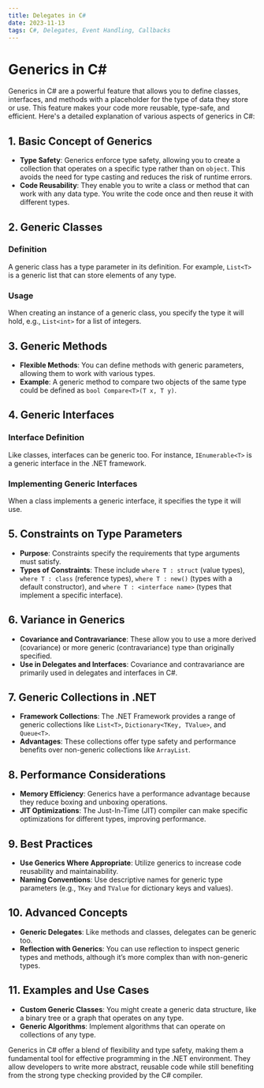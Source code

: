 ```yaml
---
title: Delegates in C#
date: 2023-11-13
tags: C#, Delegates, Event Handling, Callbacks
---
```


# Generics in C#

Generics in C# are a powerful feature that allows you to define classes, interfaces, and methods with a placeholder for the type of data they store or use. This feature makes your code more reusable, type-safe, and efficient. Here's a detailed explanation of various aspects of generics in C#:

## 1. Basic Concept of Generics

- **Type Safety**: Generics enforce type safety, allowing you to create a collection that operates on a specific type rather than on `object`. This avoids the need for type casting and reduces the risk of runtime errors.
- **Code Reusability**: They enable you to write a class or method that can work with any data type. You write the code once and then reuse it with different types.

## 2. Generic Classes

### Definition

A generic class has a type parameter in its definition. For example, `List<T>` is a generic list that can store elements of any type.

### Usage

When creating an instance of a generic class, you specify the type it will hold, e.g., `List<int>` for a list of integers.

## 3. Generic Methods

- **Flexible Methods**: You can define methods with generic parameters, allowing them to work with various types.
- **Example**: A generic method to compare two objects of the same type could be defined as `bool Compare<T>(T x, T y)`.

## 4. Generic Interfaces

### Interface Definition

Like classes, interfaces can be generic too. For instance, `IEnumerable<T>` is a generic interface in the .NET framework.

### Implementing Generic Interfaces

When a class implements a generic interface, it specifies the type it will use.

## 5. Constraints on Type Parameters

- **Purpose**: Constraints specify the requirements that type arguments must satisfy.
- **Types of Constraints**: These include `where T : struct` (value types), `where T : class` (reference types), `where T : new()` (types with a default constructor), and `where T : <interface name>` (types that implement a specific interface).

## 6. Variance in Generics

- **Covariance and Contravariance**: These allow you to use a more derived (covariance) or more generic (contravariance) type than originally specified. 
- **Use in Delegates and Interfaces**: Covariance and contravariance are primarily used in delegates and interfaces in C#.

## 7. Generic Collections in .NET

- **Framework Collections**: The .NET Framework provides a range of generic collections like `List<T>`, `Dictionary<TKey, TValue>`, and `Queue<T>`.
- **Advantages**: These collections offer type safety and performance benefits over non-generic collections like `ArrayList`.

## 8. Performance Considerations

- **Memory Efficiency**: Generics have a performance advantage because they reduce boxing and unboxing operations.
- **JIT Optimizations**: The Just-In-Time (JIT) compiler can make specific optimizations for different types, improving performance.

## 9. Best Practices

- **Use Generics Where Appropriate**: Utilize generics to increase code reusability and maintainability.
- **Naming Conventions**: Use descriptive names for generic type parameters (e.g., `TKey` and `TValue` for dictionary keys and values).

## 10. Advanced Concepts

- **Generic Delegates**: Like methods and classes, delegates can be generic too.
- **Reflection with Generics**: You can use reflection to inspect generic types and methods, although it’s more complex than with non-generic types.

## 11. Examples and Use Cases

- **Custom Generic Classes**: You might create a generic data structure, like a binary tree or a graph that operates on any type.
- **Generic Algorithms**: Implement algorithms that can operate on collections of any type.

Generics in C# offer a blend of flexibility and type safety, making them a fundamental tool for effective programming in the .NET environment. They allow developers to write more abstract, reusable code while still benefiting from the strong type checking provided by the C# compiler.
